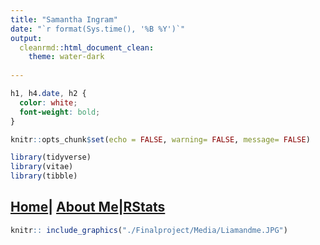 ```yaml
---
title: "Samantha Ingram"
date: "`r format(Sys.time(), '%B %Y')`"
output: 
  cleanrmd::html_document_clean:
    theme: water-dark
    
---
```

```css
h1, h4.date, h2 {
  color: white;
  font-weight: bold;
}
```


```r
knitr::opts_chunk$set(echo = FALSE, warning= FALSE, message= FALSE)

library(tidyverse)
library(vitae)
library(tibble)

```

## [Home]()| [About Me](https://SamIngram29.github.io/Aboutme/)|[RStats](https://SamIngram29.github.io/Final_Project.html)

```r
knitr:: include_graphics("./Finalproject/Media/Liamandme.JPG")
```


